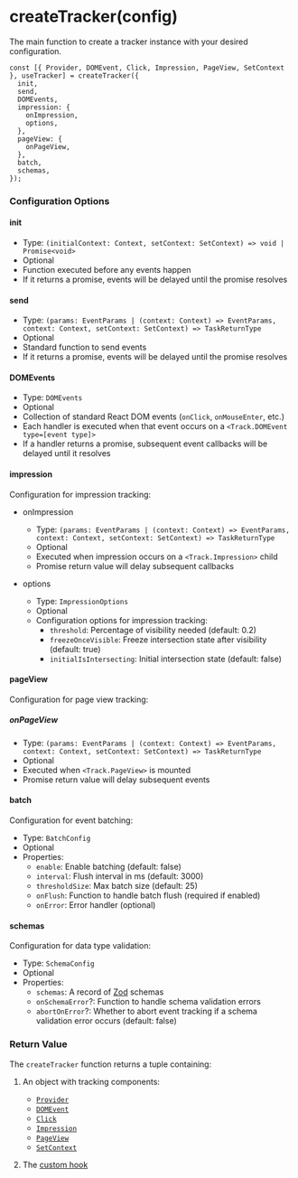 # createTracker(config)

The main function to create a tracker instance with your desired configuration.

```tsx
const [{ Provider, DOMEvent, Click, Impression, PageView, SetContext }, useTracker] = createTracker({
  init,
  send,
  DOMEvents,
  impression: {
    onImpression,
    options,
  },
  pageView: {
    onPageView,
  },
  batch,
  schemas,
});
```

### Configuration Options

#### init

- Type: `(initialContext: Context, setContext: SetContext) => void | Promise<void>`
- Optional
- Function executed before any events happen
- If it returns a promise, events will be delayed until the promise resolves

#### send

- Type: `(params: EventParams | (context: Context) => EventParams, context: Context, setContext: SetContext) => TaskReturnType`
- Optional
- Standard function to send events
- If it returns a promise, events will be delayed until the promise resolves

#### DOMEvents

- Type: `DOMEvents`
- Optional
- Collection of standard React DOM events (`onClick`, `onMouseEnter`, etc.)
- Each handler is executed when that event occurs on a `<Track.DOMEvent type=[event type]>`
- If a handler returns a promise, subsequent event callbacks will be delayed until it resolves

#### impression

Configuration for impression tracking:

- onImpression

  - Type: `(params: EventParams | (context: Context) => EventParams, context: Context, setContext: SetContext) => TaskReturnType`
  - Optional
  - Executed when impression occurs on a `<Track.Impression>` child
  - Promise return value will delay subsequent callbacks

- options
  - Type: `ImpressionOptions`
  - Optional
  - Configuration options for impression tracking:
    - `threshold`: Percentage of visibility needed (default: 0.2)
    - `freezeOnceVisible`: Freeze intersection state after visibility (default: true)
    - `initialIsIntersecting`: Initial intersection state (default: false)

#### pageView

Configuration for page view tracking:

##### onPageView

- Type: `(params: EventParams | (context: Context) => EventParams, context: Context, setContext: SetContext) => TaskReturnType`
- Optional
- Executed when `<Track.PageView>` is mounted
- Promise return value will delay subsequent events

#### batch

Configuration for event batching:

- Type: `BatchConfig`
- Optional
- Properties:
  - `enable`: Enable batching (default: false)
  - `interval`: Flush interval in ms (default: 3000)
  - `thresholdSize`: Max batch size (default: 25)
  - `onFlush`: Function to handle batch flush (required if enabled)
  - `onError`: Error handler (optional)

#### schemas

Configuration for data type validation:

- Type: `SchemaConfig`
- Optional
- Properties:
  - `schemas`: A record of [Zod](https://zod.dev/) schemas
  - `onSchemaError`?: Function to handle schema validation errors
  - `abortOnError`?: Whether to abort event tracking if a schema validation error occurs (default: false)

### Return Value

The `createTracker` function returns a tuple containing:

1. An object with tracking components:

   - [`Provider`](/docs/components)
   - [`DOMEvent`](/docs/components/dom-event)
   - [`Click`](/docs/components/click)
   - [`Impression`](/docs/components/impression)
   - [`PageView`](/docs/components/page-view)
   - [`SetContext`](/docs/components/set-context)

2. The [custom hook](/docs/hook)
